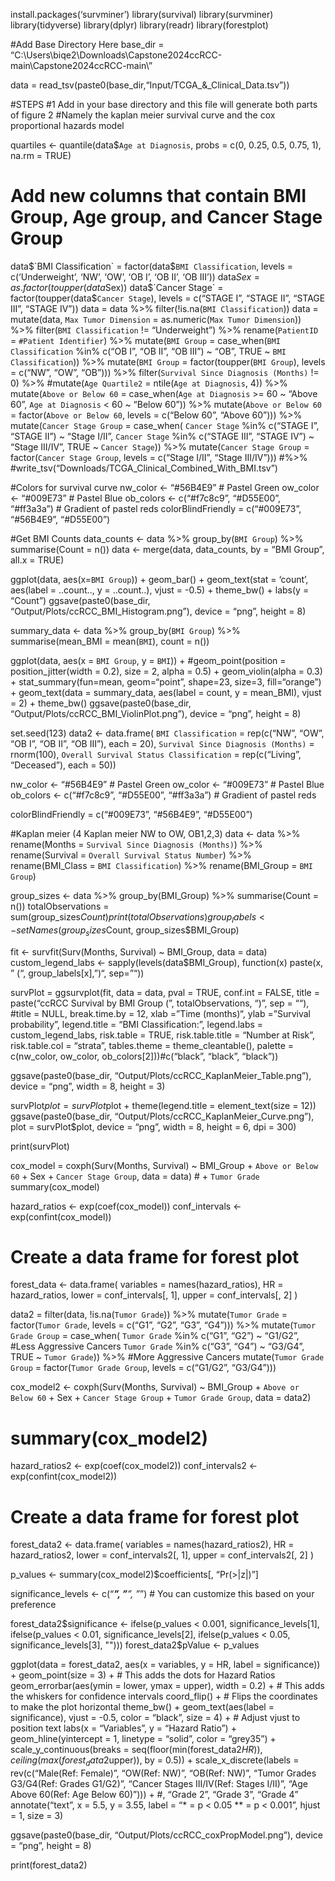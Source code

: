 install.packages('survminer')
library(survival)
library(survminer)
library(tidyverse)
library(dplyr)
library(readr)
library(forestplot)

#Add Base Directory Here
base_dir = "C:\\Users\\biqe2\\Downloads\\Capstone2024ccRCC-main\\Capstone2024ccRCC-main\\"

data = read_tsv(paste0(base_dir,"Input/TCGA_&_Clinical_Data.tsv"))

#STEPS
#1 Add in your base directory and this file will generate both parts of figure 2
#Namely the kaplan meier survival curve and the cox proportional hazards model

quartiles <- quantile(data$`Age at Diagnosis`, probs = c(0, 0.25, 0.5, 0.75, 1), na.rm = TRUE)

# Add new columns that contain BMI Group, Age group, and Cancer Stage Group
data$`BMI Classification` = factor(data$`BMI Classification`, 
                                   levels = c('Underweight', 'NW', 'OW', 'OB I', 'OB II', 'OB III'))
data$Sex = as.factor(toupper(data$Sex))
data$`Cancer Stage` = factor(toupper(data$`Cancer Stage`), levels = c("STAGE I", "STAGE II", "STAGE III", "STAGE IV"))
data = data %>% filter(!is.na(`BMI Classification`))
data = mutate(data, `Max Tumor Dimension` = as.numeric(`Max Tumor Dimension`)) %>%
  filter(`BMI Classification` != "Underweight") %>%
  rename(`PatientID` = `#Patient Identifier`) %>%
  mutate(`BMI Group` = case_when(`BMI Classification` %in% c("OB I", "OB II", "OB III") ~ "OB", TRUE ~ `BMI Classification`)) %>%
  mutate(`BMI Group` = factor(toupper(`BMI Group`), levels = c("NW", "OW", "OB"))) %>%
  filter(`Survival Since Diagnosis (Months)` != 0) %>%
  #mutate(`Age Quartile2` = ntile(`Age at Diagnosis`, 4)) %>%
  mutate(`Above or Below 60` = case_when(`Age at Diagnosis` >= 60 ~ "Above 60", `Age at Diagnosis` < 60 ~ "Below 60")) %>%
  mutate(`Above or Below 60` = factor(`Above or Below 60`, levels = c("Below 60", "Above 60"))) %>%
  mutate(`Cancer Stage Group` = case_when(
      `Cancer Stage` %in% c("STAGE I", "STAGE II") ~ "Stage I/II",
      `Cancer Stage` %in% c("STAGE III", "STAGE IV") ~ "Stage III/IV", TRUE ~ `Cancer Stage`)) %>%
  mutate(`Cancer Stage Group` = factor(`Cancer Stage Group`, levels = c("Stage I/II", "Stage III/IV"))) #%>%
  #write_tsv("Downloads/TCGA_Clinical_Combined_With_BMI.tsv")

#Colors for survival curve
nw_color <- "#56B4E9"  # Pastel Green
ow_color <- "#009E73"  # Pastel Blue
ob_colors <- c("#f7c8c9", "#D55E00", "#ff3a3a")  # Gradient of pastel reds
colorBlindFriendly = c("#009E73", "#56B4E9", "#D55E00")


#Get BMI Counts
data_counts <- data %>%
  group_by(`BMI Group`) %>%
  summarise(Count = n())
data <- merge(data, data_counts, by = "BMI Group", all.x = TRUE)

ggplot(data, aes(x=`BMI Group`)) +
  geom_bar() +
  geom_text(stat = 'count', aes(label = ..count.., y = ..count..), vjust = -0.5) +
  theme_bw() +
  labs(y = "Count")
ggsave(paste0(base_dir, "Output/Plots/ccRCC_BMI_Histogram.png"), device = "png", height = 8)

summary_data <- data %>%
  group_by(`BMI Group`) %>%
  summarise(mean_BMI = mean(`BMI`), count = n())

ggplot(data, aes(x = `BMI Group`, y = `BMI`)) +
  #geom_point(position = position_jitter(width = 0.2), size = 2, alpha = 0.5) +
  geom_violin(alpha = 0.3) +
  stat_summary(fun=mean, geom="point", shape=23, size=3, fill="orange") + 
  geom_text(data = summary_data, aes(label = count, y = mean_BMI), vjust = 2) +
  theme_bw()
ggsave(paste0(base_dir, "Output/Plots/ccRCC_BMI_ViolinPlot.png"), device = "png", height = 8)


set.seed(123)
data2 <- data.frame(
  `BMI Classification` = rep(c("NW", "OW", "OB I", "OB II", "OB III"), each = 20),
  `Survival Since Diagnosis (Months)` = rnorm(100),
  `Overall Survival Status Classification` = rep(c("Living", "Deceased"), each = 50))

nw_color <- "#56B4E9"  # Pastel Green
ow_color <- "#009E73"  # Pastel Blue
ob_colors <- c("#f7c8c9", "#D55E00", "#ff3a3a")  # Gradient of pastel reds

colorBlindFriendly = c("#009E73", "#56B4E9", "#D55E00")


#Kaplan meier (4 Kaplan meier NW to OW, OB1,2,3)
data <- data %>%
  rename(Months = `Survival Since Diagnosis (Months)`) %>%
  rename(Survival = `Overall Survival Status Number`) %>%
  rename(BMI_Class = `BMI Classification`) %>%
  rename(BMI_Group = `BMI Group`)


group_sizes <- data %>%
  group_by(BMI_Group) %>%
  summarise(Count = n())
totalObservations = sum(group_sizes$Count)
print(totalObservations)
group_labels <- setNames(group_sizes$Count, group_sizes$BMI_Group)

fit <- survfit(Surv(Months, Survival) ~ BMI_Group, data = data)
custom_legend_labs <- sapply(levels(data$BMI_Group), function(x) paste(x, " (", group_labels[x], ")", sep=""))

survPlot = ggsurvplot(fit, data = data, pval = TRUE, conf.int = FALSE,
           title = paste("ccRCC Survival by BMI Group (", totalObservations, ")", sep = ""),
           #title = NULL,
           break.time.by = 12,
           xlab = "Time (months)", ylab = "Survival probability",
           legend.title = "BMI Classification:",
           legend.labs = custom_legend_labs,
           risk.table = TRUE,
           risk.table.title = "Number at Risk",
           risk.table.col = "strata",
           tables.theme = theme_cleantable(),
           palette = c(nw_color, ow_color, ob_colors[2]))#c("black", "black", "black"))

ggsave(paste0(base_dir, "Output/Plots/ccRCC_KaplanMeier_Table.png"), device = "png", width = 8, height = 3)

survPlot$plot = survPlot$plot + theme(legend.title = element_text(size = 12))
ggsave(paste0(base_dir, "Output/Plots/ccRCC_KaplanMeier_Curve.png"), plot = survPlot$plot, device = "png", width = 8, height = 6, dpi = 300)

print(survPlot)

cox_model = coxph(Surv(Months, Survival) ~ BMI_Group + `Above or Below 60` + Sex + `Cancer Stage Group`, data = data) # + `Tumor Grade`
summary(cox_model)

hazard_ratios <- exp(coef(cox_model))
conf_intervals <- exp(confint(cox_model))

# Create a data frame for forest plot
forest_data <- data.frame(
  variables = names(hazard_ratios),
  HR = hazard_ratios,
  lower = conf_intervals[, 1],
  upper = conf_intervals[, 2]
)

data2 = filter(data, !is.na(`Tumor Grade`)) %>%
  mutate(`Tumor Grade` = factor(`Tumor Grade`, levels = c("G1", "G2", "G3", "G4"))) %>%
  mutate(`Tumor Grade Group` = case_when(
    `Tumor Grade` %in% c("G1", "G2") ~ "G1/G2", #Less Aggressive Cancers
    `Tumor Grade` %in% c("G3", "G4") ~ "G3/G4", TRUE ~ `Tumor Grade`)) %>% #More Aggressive Cancers
  mutate(`Tumor Grade Group` = factor(`Tumor Grade Group`, levels = c("G1/G2", "G3/G4")))


cox_model2 <- coxph(Surv(Months, Survival) ~ BMI_Group + `Above or Below 60` + Sex + `Cancer Stage Group` + `Tumor Grade Group`, data = data2)

# summary(cox_model2)

hazard_ratios2 <- exp(coef(cox_model2))
conf_intervals2 <- exp(confint(cox_model2))

# Create a data frame for forest plot
forest_data2 <- data.frame(
  variables = names(hazard_ratios2),
  HR = hazard_ratios2,
  lower = conf_intervals2[, 1],
  upper = conf_intervals2[, 2]
)

p_values <- summary(cox_model2)$coefficients[, "Pr(>|z|)"]

significance_levels <- c("***", "**", "*")  # You can customize this based on your preference

forest_data2$significance <- ifelse(p_values < 0.001, significance_levels[1],
                                    ifelse(p_values < 0.01, significance_levels[2],
                                           ifelse(p_values < 0.05, significance_levels[3], "")))
forest_data2$pValue <- p_values

ggplot(data = forest_data2, aes(x = variables, y = HR, label = significance)) +
  geom_point(size = 3) +  # This adds the dots for Hazard Ratios
  geom_errorbar(aes(ymin = lower, ymax = upper), width = 0.2) +  # This adds the whiskers for confidence intervals
  coord_flip() +  # Flips the coordinates to make the plot horizontal
  theme_bw() +
  geom_text(aes(label = significance), vjust = -0.5, color = "black", size = 4) +  # Adjust vjust to position text
  labs(x = "Variables", y = "Hazard Ratio") +
  geom_hline(yintercept = 1, linetype = "solid", color = "grey35") +
  scale_y_continuous(breaks = seq(floor(min(forest_data2$HR)), ceiling(max(forest_data2$upper)), by = 0.5)) +
  scale_x_discrete(labels = rev(c("Male\n(Ref: Female)", "OW\n(Ref: NW)", "OB\n(Ref: NW)",
                                  "Tumor Grades G3/G4\n(Ref: Grades G1/G2)", "Cancer Stages III/IV\n(Ref: Stages I/II)",
                                  "Age Above 60\n(Ref: Age Below 60)"))) + #, "Grade 2", "Grade 3", "Grade 4"
  annotate("text", x = 5.5, y = 3.55, label = "* = p < 0.05  \n*** = p < 0.001", hjust = 1, size = 3)

ggsave(paste0(base_dir, "Output/Plots/ccRCC_coxPropModel.png"), device = "png", height = 8)

print(forest_data2)
